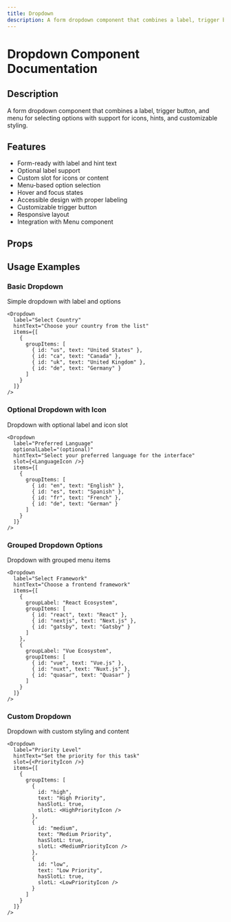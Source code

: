 ```yaml
---
title: Dropdown
description: A form dropdown component that combines a label, trigger button, and menu for selecting options with support for icons, hints, and customizable styling.
---
```



# Dropdown Component Documentation

## Description
A form dropdown component that combines a label, trigger button, and menu for selecting options with support for icons, hints, and customizable styling.

## Features
- Form-ready with label and hint text
- Optional label support
- Custom slot for icons or content
- Menu-based option selection
- Hover and focus states
- Accessible design with proper labeling
- Customizable trigger button
- Responsive layout
- Integration with Menu component

## Props

<BlendTypeTable componentMeta={dropdownMeta} />

## Usage Examples

### Basic Dropdown
Simple dropdown with label and options

```tsx
<Dropdown 
  label="Select Country"
  hintText="Choose your country from the list"
  items={[
    {
      groupItems: [
        { id: "us", text: "United States" },
        { id: "ca", text: "Canada" },
        { id: "uk", text: "United Kingdom" },
        { id: "de", text: "Germany" }
      ]
    }
  ]}
/>
```

### Optional Dropdown with Icon
Dropdown with optional label and icon slot

```tsx
<Dropdown 
  label="Preferred Language"
  optionalLabel="(optional)"
  hintText="Select your preferred language for the interface"
  slot={<LanguageIcon />}
  items={[
    {
      groupItems: [
        { id: "en", text: "English" },
        { id: "es", text: "Spanish" },
        { id: "fr", text: "French" },
        { id: "de", text: "German" }
      ]
    }
  ]}
/>
```

### Grouped Dropdown Options
Dropdown with grouped menu items

```tsx
<Dropdown 
  label="Select Framework"
  hintText="Choose a frontend framework"
  items={[
    {
      groupLabel: "React Ecosystem",
      groupItems: [
        { id: "react", text: "React" },
        { id: "nextjs", text: "Next.js" },
        { id: "gatsby", text: "Gatsby" }
      ]
    },
    {
      groupLabel: "Vue Ecosystem", 
      groupItems: [
        { id: "vue", text: "Vue.js" },
        { id: "nuxt", text: "Nuxt.js" },
        { id: "quasar", text: "Quasar" }
      ]
    }
  ]}
/>
```

### Custom Dropdown
Dropdown with custom styling and content

```tsx
<Dropdown 
  label="Priority Level"
  hintText="Set the priority for this task"
  slot={<PriorityIcon />}
  items={[
    {
      groupItems: [
        { 
          id: "high", 
          text: "High Priority",
          hasSlotL: true,
          slotL: <HighPriorityIcon />
        },
        { 
          id: "medium", 
          text: "Medium Priority",
          hasSlotL: true,
          slotL: <MediumPriorityIcon />
        },
        { 
          id: "low", 
          text: "Low Priority",
          hasSlotL: true,
          slotL: <LowPriorityIcon />
        }
      ]
    }
  ]}
/>
```

